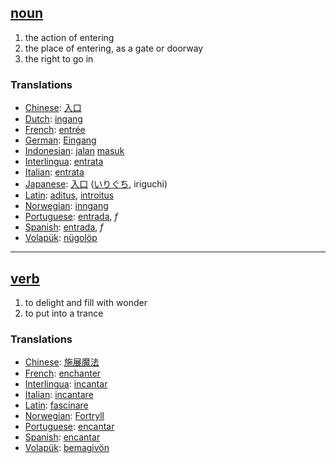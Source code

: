 == [[noun]] == 
# the action of entering
# the place of entering, as a gate or doorway
# the right to go in

=== Translations ===
*[[Chinese]]: [[入口]]
*[[Dutch]]: [[ingang]]
*[[French]]: [[entrée]]
*[[German]]: [[Eingang]]
*[[Indonesian]]: [[jalan]] [[masuk]]
*[[Interlingua]]: [[entrata]]
*[[Italian]]: [[entrata]]
*[[Japanese]]: [[入口]] ([[いりぐち]], iriguchi)
*[[Latin]]: [[aditus]], [[introitus]]
*[[Norwegian]]: [[inngang]]
*[[Portuguese]]: [[entrada]], ''f''
*[[Spanish]]: [[entrada]], ''f''
*[[Volapük]]: [[nügolöp]]

----

== [[verb]] == 
# to delight and fill with wonder
# to put into a trance 

=== Translations ===
*[[Chinese]]: [[施展魔法]]
*[[French]]: [[enchanter]]
*[[Interlingua]]: [[incantar]]
*[[Italian]]: [[incantare]]
*[[Latin]]: [[fascinare]]
*[[Norwegian]]: [[Fortryll]]
*[[Portuguese]]: [[encantar]]
*[[Spanish]]: [[encantar]]
*[[Volapük]]: [[bemagivön]]